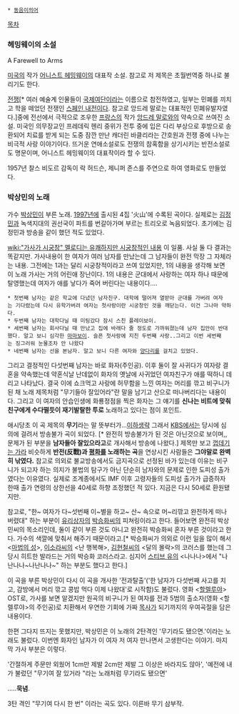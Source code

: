  * [[동음이의어]]

[[목차]]

=== 헤밍웨이의 소설 ===
A Farewell to Arms

[[미국]]의 작가 [[어니스트 헤밍웨이]]의 대표작 소설. 참고로 저 제목은 초월번역중 하나로 불리기도 한다. 

[[전쟁]][* 여러 예술계 인물들이 [[국제여단]]이라는 이름으로 참전하였고, 일부는 민폐를 끼치고 학을 떼었던 전쟁인 [[스페인 내전]]이다. 참고로 앙드레 말로는 대표적인 민폐유발자였다.]중에 전선에서 극적으로 조우한 [[프랑스]]의 작가 [[앙드레 말로]]와의 약속으로 쓰여진 소설. 미국인 의무장교인 프레데릭 헨리 중위가 전투 중에 입은 다리 부상으로 후방으로 송환되어 치료를 받게 되는 도중 잠깐 만난 캐더린 바클리라는 간호원과 전쟁 중에 나누는 비극적 사랑 이야기이다. 뜨거운 연애소설로도 전쟁의 참혹함을 상기시키는 반전소설로도 명문이며, 어니스트 헤밍웨이의 대표작이라 할 수 있다.

1957년 찰스 비도르 감독이 락 허드슨, 제니퍼 존스를 주연으로 하여 영화로도 만들었다. 

=== 박상민의 노래 ===
{{{#!html
<iframe width="420" height="315" src="http://www.youtube.com/embed/nHxh_9H5yAY" frameborder="0" allowfullscreen></iframe>
}}}

{{{#!html
<object width="480" height="385"><param name="movie" value="http://www.youtube.com/v/zMEMy3_KxP4?fs=1&amp;hl=ko_KR&amp;color1=0xcc2550&amp;color2=0xe87a9f"></param><param name="allowFullScreen" value="true"></param><param name="allowscriptaccess" value="always"></param><embed src="http://www.youtube.com/v/zMEMy3_KxP4?fs=1&amp;hl=ko_KR&amp;color1=0xcc2550&amp;color2=0xe87a9f" type="application/x-shockwave-flash" allowscriptaccess="always" allowfullscreen="true" width="480" height="385"></embed></object>
}}}

가수 [[박상민]]이 부른 노래. [[1997년]]에 출시된 4집 '火山'에 수록된 곡이다. 실제로는 [[김정민]]과 녹색지대의 권선국이 파트를 번갈아가며 부르는 트리오로 녹음되었다. 초기에는 김정민과 방송을 같이 했던 적도 있었다.

[[wiki:"가사가 시궁창" 멜로디는 유쾌하지만 시궁창적인 내용]] 이 일품. 사실 둘 다 결과는 똑같지만. 가사내용이 한 여자가 여러 남자를 만났는데 그 남자들이 완전 막장 그 자체라는 내용. 그전에는 1과는 달리 시궁창적이라고 쓰여 있었지만, 1의 내용을 생각해 보면 이 노래 가사는 거의 어린애 장난이다. 1의 내용은 군대에서 사랑하는 여자 하나 때문에 탈영했는데 여자가 애를 낳다가 죽어 버린다는 내용이다....

 * 첫번째 남자는 같은 학교에 다녔던 남자친구. 대학에 떨어져 열받아 군대를 가버려 여자는 기다렸는데 다시 유학가버려 여자는 첫사랑이란 시궁창인 것을 깨닫는다. 이건 그나마 약하다.
 * 두번째 남자는 대학다닐 때 미팅갔다 잠시 스친 플레이보이.
 * 세번째 남자는 회사다닐 때 만났고 집에 바래다 줄 정도로 가까워졌는데 남자 집안이 반대했다. 알고 보니 심각한 [[마마보이]]. 슬픈 첫사랑에 지친 두번째 사랑..그리고 이번 세번째는 징그러워 눈물조차 안 나왔다
 * 네번째 남자는 선을 본남자. 알고 보니 다른 여자와 [[양다리]]를 걸치고 있었다.

그리고 결정적인 다섯번째 남자는 바로 화자(주인공). 이후 둘이 잘 사귀다가 여자랑 결혼을 약속했는데 약혼식날 난데없이 화자의 옛날에 사귀었던 여자친구가 애를 떡하니 데리고 나타났다. 결국 이에 쇼크먹고 사랑에 허무함을 느낀 여자는 머리를 깎고 비구니가 된 채 노래 제목처럼 "무기들아 잘있어라"란 말을 남기고 산으로 떠나버리다는 내용이다. 그리고 이 여자의 안습인생에 화룡정점을 찍은 화자는 그 얘기를 '''신나는 비트에 맞춰 친구에게 수다떨듯이 재기발랄한 투로''' 노래하고 있다는 점이 포인트.

애시당초 이 곡 제목의 '''무기'''라는 말 뜻부터가...[[음경|이하생략]] 그래서 [[KBS]]에서는 당시에 심의에 걸려서 방송불가 곡이 되었다. [* 완전히 방송불가가 된 것은 아닌것으로 보이며,, 문제가 된 부분을 '''남자들아 잘있으라고'''로 개사해서 방송에 나왔다.] 제목만 보고 [[껍데기는 가라]] 비슷하게 '''반전(反戰)과 [[평화]]를 노래하는 곡'''을 연상시킨 사람들은 '''그야말로 완벽히 낚였다.''' 참고로 의외로 불교방송에서도 금지곡으로 선정된 바가 있는데 이유는 비구니가 되고자 하는 의지가 불법의 탐구가 아닌 단순히 남자와의 문제로 인한 도피성 출가였다는 이유였다. 실제로 조계종에서도 IMF 이후 고령자들의 도피성 출가가 급증하자 한때 출가 연령의 상한선을 40세로 하향 조정했던 적 있다. 지금은 다시 50세로 환원됐지만.

참고로, "한~ 여자가 다~섯번째 이~별을 하고~ 산~ 속으로 머~리깎고 완전하게 떠나버렸대" 하는 부분이 [[유리상자]]의 [[박승화]]씨의 피쳐링이라고 한다. 들어보면 완전히 박상민씨의 목소리인데, 둘이 같이 부른 것도 아니고 완전히 박승화씨 혼자 부른 것이라고 한다. 가수의 색깔에 맞춰서 해주기 때문이라고.[* 박승화씨가 의외로 이런 일을 많이 해서 <[[마법의 성]]>, [[이소라]]씨의 <난 행복해>, [[김현철]]씨의 <달의 몰락>의 코러스를 했는데 그 당시 히트한 발라드는 거의 박승화 코러스라고. 심지어 [[스티브 유]]의 <나나나>에서 "나난나나~나난나나~" 하는 부분도 했다고 한다.]

이 곡을 부른 박상민이 다시 이 곡을 개사한 '전과탈출'('한 남자가 다섯번째 사고를 치고, 감방에서 머리 깎고 콩밥 먹다 이제 나왔대'로 시작함)도 불렀다. 영화 <[[할렐루야]]> OST로, 가사를 보면 알겠지만 원곡의 비구니가 된 여자를 전과 5범의 출소자(영화 <할렐루야>의 주인공)로 치환해서 우연한 기회에 가짜 [[목사]]가 되기까지의 우여곡절을 담은 내용이다.

한편 그다지 뜨지는 못했지만, 박상민은 이 노래의 2탄격인 '무기라도 됐으면.'이라는 노래도 불렀다. 이번엔 화자인 남자가 이 여자 저 여자 만나면서 고생한다는 이야기. 마지막 가사 부분은 이렇다.

'간절하게 주문만 외웠어 1cm만 제발 2cm만 제발 그 이상은 바라지도 않아', '예전에 내가 불렀던 "무기여 잘 있거라 "라는 노래처럼 무기라도 됐으면'

.....'''묵념'''.

3탄 격인 "무기여 다시 한 번" 이라는 곡도 있다. 이른바 무기 삼부작.
